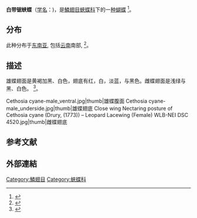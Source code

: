 {{Speciesbox
|image=Cethosia cyane-male_dorsal.jpg
|image_caption=雄蝶
|image2=Cethosia cyane-female.jpg
|image2_caption=雌蝶
|taxon=Cethosia cyane
|authority=([[w:Dru_Drury|Drury]], 1773)
}}

'''白带锯蛱蝶'''（[[学名|学名]]：{{lang|la|''Cethosia cyane''}})，是[[鱗翅目|鱗翅目]][[蛺蝶科|蛺蝶科]]下的一[[物种|种]][[蝴蝶|蝴蝶]]
<ref>{{cite journal
|url=http://www.ifoundbutterflies.org/sp/985/Cethosia-cyane
|title=Cethosia cyane (Drury, [1773]) – Leopard Lacewing
|last1=Valappil
|first1=B.
|last2=Veino
|first2=J.
|last3=Basumatary
|first3=B.
|last4=Agavekar
|first4=G.
|last5=Sondhi
|first5=S.
|last6=Kunte
|first6=K.
|date=2021
|editor1-last=Kunte
|editor1-first=K.
|editor2-last=Sondhi
|editor2-first=S.
|editor3-last=Roy
|editor3-first=P.
|publisher=Indian Foundation for Butterflies
|journal=Butterflies of India
|volume=3.06
|access-date=2021-02-10
|archive-date=2021-01-17
|archive-url=https://web.archive.org/web/20210117072852/https://www.ifoundbutterflies.org/sp/985/Cethosia-cyane
|dead-url=no
}}</ref>。

==分布==
此种分布于[[东南亚|东南亚]], 包括[[云南省|云南]]南部,
<ref>{{cite web
|url=https://www.thailandnatureproject.com/cethosia-cyane-euanthes.html
|title=Cethosia cyane euanthes Fruhstorfer, 1912
|publisher=Thailand Nature Project
|access-date=2021-02-10
|archive-date=2020-10-01
|archive-url=https://web.archive.org/web/20201001120729/https://www.thailandnatureproject.com/cethosia-cyane-euanthes.html
|dead-url=no
}}</ref>。

==描述==
雄蝶翅面是黄褐加黑、白色，翅底有红，白，淡蓝，与黑色。雌蝶翅面是浅绿与黑、白色。
<ref>{{cite web
|url=https://indiabiodiversity.org/species/show/235587
|title=Cethosia cyane Drury, 1770
|publisher=Biodiversity in India
|access-date=2021-02-10
|archive-date=2017-09-24
|archive-url=https://web.archive.org/web/20170924202413/http://indiabiodiversity.org/species/show/235587
|dead-url=no
}}</ref>。
<gallery mode=packed>
Cethosia cyane-male_ventral.jpg|thumb|雄蝶腹面
Cethosia cyane-male_underside.jpg|thumb|雄蝶翅底
Close wing Nectaring posture of Cethosia cyane (Drury, (1773)) – Leopard Lacewing (Female) WLB-NEI DSC 4520.jpg|thumb|雌蝶翅底
</gallery>

==参考文献==
{{Reflist}}

==外部連結==
{{Wikispecies}}
{{commons}}
{{Taxonbar|from=Q1951757}}
{{Biology-stub}}
[[Category:鱗翅目|Category:鱗翅目]]
[[Category:蛺蝶科|Category:蛺蝶科]]